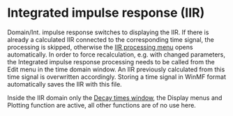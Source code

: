 # Integrated impulse response (IIR)

Domain/Int. impulse response switches to displaying the IIR. If there is already a calculated IIR connected to the corresponding time signal, the processing is skipped, otherwise the [IIR processing menu](/en/help/edit/integrated-impulse-response-processing) opens automatically. In order to force recalculation, e.g. with changed parameters, the Integrated impulse response processing needs to be called from the Edit menu in the time domain window. An IIR previously calculated from this time signal is overwritten accordingly. Storing a time signal in WinMF format automatically saves the IIR with this file.

Inside the IIR domain only the [Decay times window](/en/help/info/decay-times), the Display menus and Plotting function are active, all other functions are of no use here.
